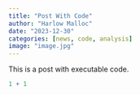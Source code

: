 ```yaml
---
title: "Post With Code"
author: "Harlow Malloc"
date: "2023-12-30"
categories: [news, code, analysis]
image: "image.jpg"
---
```


This is a post with executable code.

```r
1 + 1
```
